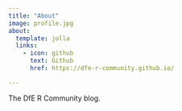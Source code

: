 ---
title: "About"
image: profile.jpg
about:
  template: jolla
  links:
    - icon: github
      text: Github
      href: https://dfe-r-community.github.io/

---

The DfE R Community blog.
